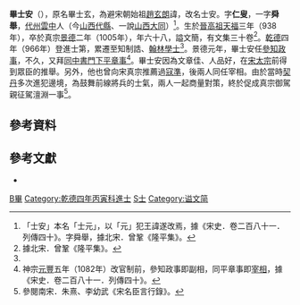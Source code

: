 '''畢士安'''（{{bd|938年||1005年|catIdx=B畢}}），原名畢士玄，為避宋朝始祖[[趙玄朗|趙玄朗]]諱，改名士安。字'''仁叟'''，一字'''舜舉'''，[[代州|代州]][[雲中|雲中]]人（今[[山西|山西]][[代縣|代縣]]、一說[[山西|山西]][[大同市|大同]]）<ref>「士安」本名「士元」，以「元」犯王諱遂改焉，據《宋史．卷二百八十一．列傳四十》。字舜舉，據北宋．曾鞏《隆平集》。</ref>。生於[[晉高祖|晉高祖]][[天福_(后晋)|天福]]三年（938年），卒於真宗[[景德|景德]]二年（1005年），年六十八，謚文簡，有文集三十卷<ref name="#1">據北宋．曾鞏《隆平集》。</ref>。[[乾德_(北宋)|乾德]]四年（966年）登進士第，累遷至知制誥、[[翰林學士|翰林學士]]<ref name="#1"/>。景德元年，畢士安任[[參知政事|參知政事]]，不久，又拜[[同中書門下平章事|同中書門下平章事]]<ref>神宗[[元丰_(北宋)|元豐]]五年（1082年）改官制前，參知政事即副相，同平章事即[[宰相|宰相]]，據《宋史．卷二百八十一．列傳四十》。</ref>。畢士安因為文章佳、人品好，在[[宋太宗|宋太宗]]前得到眾臣的推舉。另外，他也曾向宋真宗推薦過[[寇準|寇準]]，後兩人同任宰相。由於當時[[契丹|契丹]]多次進犯邊境，為鼓舞前線將兵的士氣，兩人一起商量對策，終於促成真宗御駕親征駕澶淵一事<ref>參閱南宋．朱熹、李幼武《宋名臣言行錄》。</ref>。

== 參考資料 ==
{{reflist}}

== 參考文獻 ==
* {{wikisource history|宋史|281}}

[[Category:宋朝宰相|B畢]]
[[Category:乾德四年丙寅科進士|Category:乾德四年丙寅科進士]]
[[Category:畢姓|S士]]
[[Category:谥文简|Category:谥文简]]